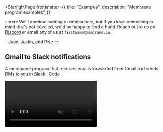 
<StarlightPage
  frontmatter={{
    title: "Examples",
    description: "Membrane program examples",
  }}  
>

:::note
We'll continue adding examples here, but if you have something in mind that's not covered, we'd be happy to lend a hand. Reach out to us [on Discord](https://discord.gg/sbRcqC7QxE) or email any of us at `firstname@membrane.io`.

\- Juan, Justin, and Pete
:::

## Gmail to Slack notifications

A membrane program that receives emails forwarded from Gmail and sends DMs to you in Slack | [Code](https://github.com/pmillspaugh/membrane-gmail-to-slack)

<video src="/cloud-assets/gmail-to-slack.mp4" muted autoplay loop></video>

</StarlightPage>

